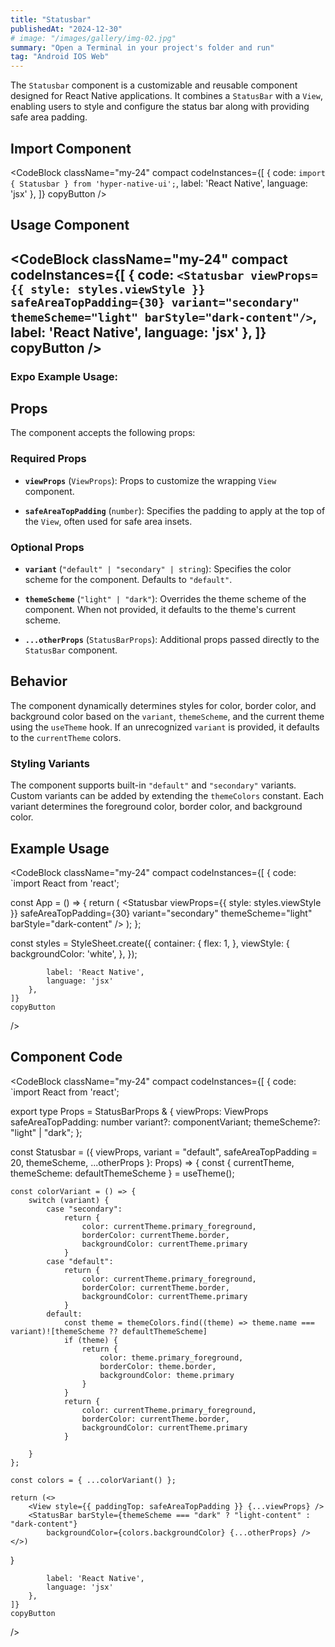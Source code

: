 ```yaml
---
title: "Statusbar"
publishedAt: "2024-12-30"
# image: "/images/gallery/img-02.jpg"
summary: "Open a Terminal in your project's folder and run"
tag: "Android IOS Web"
---
```


The `Statusbar` component is a customizable and reusable component designed for React Native applications. It combines a `StatusBar` with a `View`, enabling users to style and configure the status bar along with providing safe area padding.

## Import Component 
<CodeBlock className="my-24"
    compact
    codeInstances={[
        {
            code: `import { Statusbar } from 'hyper-native-ui';`,
            label: 'React Native',
            language: 'jsx'
        },
    ]}
    copyButton
/>
## Usage Component

<CodeBlock className="my-24"
    compact
    codeInstances={[
        {
            code: `<Statusbar
				viewProps={{ style: styles.viewStyle }}
				safeAreaTopPadding={30}
				variant="secondary"
				themeScheme="light"
				barStyle="dark-content"/>`,
            label: 'React Native',
            language: 'jsx'
        },
    ]}
    copyButton
/>
---
### **Expo Example Usage:**
<div 
data-snack-id="@akashmondal0/statusbar-hyper-native-ui" 
data-snack-platform="web" 
data-snack-preview="true" 
data-snack-theme="dark" 
style={{
  "overflow":"hidden",
  "background":"#0C0D0E",
  "border":"1px solid var(--color-border)",
  "borderRadius":"4px",
  "height":"505px",
  "width":"100%"
}}></div>
<script async src="https://snack.expo.dev/embed.js"></script>

## Props

The component accepts the following props:

### Required Props

- **`viewProps`** (`ViewProps`):
  Props to customize the wrapping `View` component.

- **`safeAreaTopPadding`** (`number`):
  Specifies the padding to apply at the top of the `View`, often used for safe area insets.

### Optional Props

- **`variant`** (`"default" | "secondary" | string`):
  Specifies the color scheme for the component. Defaults to `"default"`.

- **`themeScheme`** (`"light" | "dark"`):
  Overrides the theme scheme of the component. When not provided, it defaults to the theme's current scheme.

- **`...otherProps`** (`StatusBarProps`):
  Additional props passed directly to the `StatusBar` component.

## Behavior

The component dynamically determines styles for color, border color, and background color based on the `variant`, `themeScheme`, and the current theme using the `useTheme` hook. If an unrecognized `variant` is provided, it defaults to the `currentTheme` colors.

### Styling Variants

The component supports built-in `"default"` and `"secondary"` variants. Custom variants can be added by extending the `themeColors` constant. Each variant determines the foreground color, border color, and background color.


## Example Usage
<CodeBlock className="my-24"
    compact
    codeInstances={[
        {
            code: `import React from 'react';

const App = () => {
    return (
        <SafeAreaView style={styles.container}>
            <Statusbar
                viewProps={{ style: styles.viewStyle }}
                safeAreaTopPadding={30}
                variant="secondary"
                themeScheme="light"
                barStyle="dark-content"
            />
        </SafeAreaView>
    );
};

const styles = StyleSheet.create({
    container: {
        flex: 1,
    },
    viewStyle: {
        backgroundColor: 'white',
    },
});

            label: 'React Native',
            language: 'jsx'
        },
    ]}
    copyButton
/>
## Component Code
<CodeBlock className="my-24"
    compact
    codeInstances={[
        {
            code: `import React from 'react';

export type Props = StatusBarProps & {
    viewProps: ViewProps
    safeAreaTopPadding: number
    variant?: componentVariant;
    themeScheme?: "light" | "dark";
};

const Statusbar = ({ viewProps,
    variant = "default",
    safeAreaTopPadding = 20,
    themeScheme,
    ...otherProps }: Props) => {
    const { currentTheme, themeScheme: defaultThemeScheme } = useTheme();

    const colorVariant = () => {
        switch (variant) {
            case "secondary":
                return {
                    color: currentTheme.primary_foreground,
                    borderColor: currentTheme.border,
                    backgroundColor: currentTheme.primary
                }
            case "default":
                return {
                    color: currentTheme.primary_foreground,
                    borderColor: currentTheme.border,
                    backgroundColor: currentTheme.primary
                }
            default:
                const theme = themeColors.find((theme) => theme.name === variant)![themeScheme ?? defaultThemeScheme]
                if (theme) {
                    return {
                        color: theme.primary_foreground,
                        borderColor: theme.border,
                        backgroundColor: theme.primary
                    }
                }
                return {
                    color: currentTheme.primary_foreground,
                    borderColor: currentTheme.border,
                    backgroundColor: currentTheme.primary
                }

        }
    };

    const colors = { ...colorVariant() };

    return (<>
        <View style={{ paddingTop: safeAreaTopPadding }} {...viewProps} />
        <StatusBar barStyle={themeScheme === "dark" ? "light-content" : "dark-content"}
            backgroundColor={colors.backgroundColor} {...otherProps} />
    </>)
}

            label: 'React Native',
            language: 'jsx'
        },
    ]}
    copyButton
/>